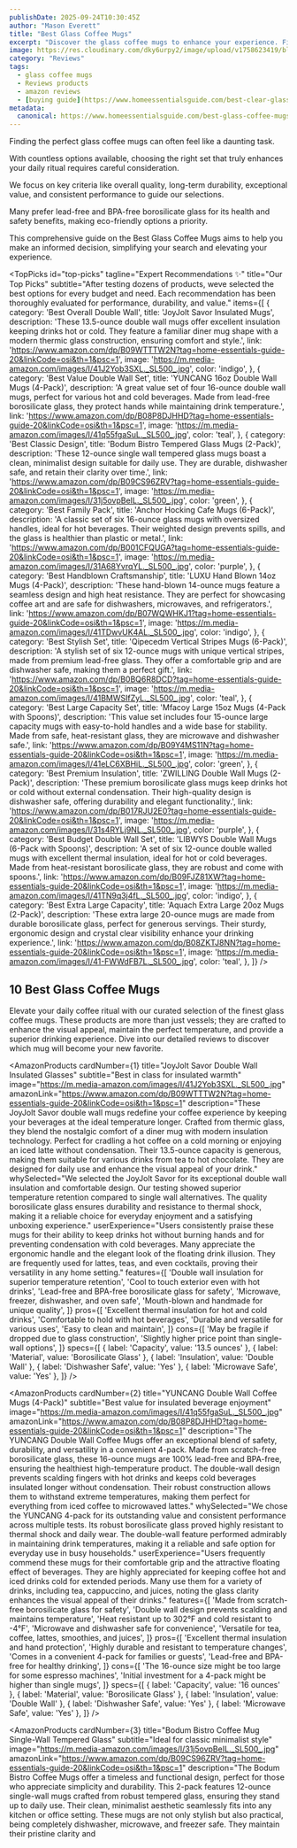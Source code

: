 ```yaml
---
publishDate: 2025-09-24T10:30:45Z
author: "Mason Everett"
title: "Best Glass Coffee Mugs"
excerpt: "Discover the glass coffee mugs to enhance your experience. Find top solutions based on thorough testing and reviews."
image: https://res.cloudinary.com/dky6urpy2/image/upload/v1758623419/blog_image_1758623419_etgl7q.webp
category: "Reviews"
tags:
  - glass coffee mugs
  - Reviews products
  - amazon reviews
  - [buying guide](https://www.homeessentialsguide.com/best-clear-glass-coffee-mugs)
metadata:
  canonical: https://www.homeessentialsguide.com/best-glass-coffee-mugs
---
```



<p>Finding the perfect glass coffee mugs can often feel like a daunting task.</p>
<p>With countless options available, choosing the right set that truly enhances your daily ritual requires careful consideration.</p>
<p>We focus on key criteria like overall quality, long-term durability, exceptional value, and consistent performance to guide our selections.</p>
<p>Many prefer lead-free and BPA-free borosilicate glass for its health and safety benefits, making eco-friendly options a priority.</p>
<p>This comprehensive guide on the Best Glass Coffee Mugs aims to help you make an informed decision, simplifying your search and elevating your experience.</p>

<TopPicks
  id="top-picks"
  tagline="Expert Recommendations ✨"
  title="Our Top Picks"
  subtitle="After testing dozens of products, weve selected the best options for every budget and need. Each recommendation has been thoroughly evaluated for performance, durability, and value."
  items={[
    {
      category: 'Best Overall Double Wall',
      title: 'JoyJolt Savor Insulated Mugs',
      description: 'These 13.5-ounce double wall mugs offer excellent insulation keeping drinks hot or cold. They feature a familiar diner mug shape with a modern thermic glass construction, ensuring comfort and style.',
      link: 'https://www.amazon.com/dp/B09WTTTW2N?tag=home-essentials-guide-20&linkCode=osi&th=1&psc=1',
      image: 'https://m.media-amazon.com/images/I/41J2Yob3SXL._SL500_.jpg',
      color: 'indigo',
    },
    {
      category: 'Best Value Double Wall Set',
      title: 'YUNCANG 16oz Double Wall Mugs (4-Pack)',
      description: 'A great value set of four 16-ounce double wall mugs, perfect for various hot and cold beverages. Made from lead-free borosilicate glass, they protect hands while maintaining drink temperature.',
      link: 'https://www.amazon.com/dp/B08P8DJHHD?tag=home-essentials-guide-20&linkCode=osi&th=1&psc=1',
      image: 'https://m.media-amazon.com/images/I/41q55fgaSuL._SL500_.jpg',
      color: 'teal',
    },
    {
      category: 'Best Classic Design',
      title: 'Bodum Bistro Tempered Glass Mugs (2-Pack)',
      description: 'These 12-ounce single wall tempered glass mugs boast a clean, minimalist design suitable for daily use. They are durable, dishwasher safe, and retain their clarity over time.',
      link: 'https://www.amazon.com/dp/B09CS96ZRV?tag=home-essentials-guide-20&linkCode=osi&th=1&psc=1',
      image: 'https://m.media-amazon.com/images/I/31j5ovpBeIL._SL500_.jpg',
      color: 'green',
    },
    {
      category: 'Best Family Pack',
      title: 'Anchor Hocking Cafe Mugs (6-Pack)',
      description: 'A classic set of six 16-ounce glass mugs with oversized handles, ideal for hot beverages. Their weighted design prevents spills, and the glass is healthier than plastic or metal.',
      link: 'https://www.amazon.com/dp/B001CFQUGA?tag=home-essentials-guide-20&linkCode=osi&th=1&psc=1',
      image: 'https://m.media-amazon.com/images/I/31A68YvrqYL._SL500_.jpg',
      color: 'purple',
    },
    {
      category: 'Best Handblown Craftsmanship',
      title: 'LUXU Hand Blown 14oz Mugs (4-Pack)',
      description: 'These hand-blown 14-ounce mugs feature a seamless design and high heat resistance. They are perfect for showcasing coffee art and are safe for dishwashers, microwaves, and refrigerators.',
      link: 'https://www.amazon.com/dp/B07WQWHKJ1?tag=home-essentials-guide-20&linkCode=osi&th=1&psc=1',
      image: 'https://m.media-amazon.com/images/I/41TDwvUK4AL._SL500_.jpg',
      color: 'indigo',
    },
    {
      category: 'Best Stylish Set',
      title: 'Qipecedm Vertical Stripes Mugs (6-Pack)',
      description: 'A stylish set of six 12-ounce mugs with unique vertical stripes, made from premium lead-free glass. They offer a comfortable grip and are dishwasher safe, making them a perfect gift.',
      link: 'https://www.amazon.com/dp/B0BQ6R8DCD?tag=home-essentials-guide-20&linkCode=osi&th=1&psc=1',
      image: 'https://m.media-amazon.com/images/I/41BMWSIfZyL._SL500_.jpg',
      color: 'teal',
    },
    {
      category: 'Best Large Capacity Set',
      title: 'Mfacoy Large 15oz Mugs (4-Pack with Spoons)',
      description: 'This value set includes four 15-ounce large capacity mugs with easy-to-hold handles and a wide base for stability. Made from safe, heat-resistant glass, they are microwave and dishwasher safe.',
      link: 'https://www.amazon.com/dp/B09Y4MS11N?tag=home-essentials-guide-20&linkCode=osi&th=1&psc=1',
      image: 'https://m.media-amazon.com/images/I/41eLC6XBHiL._SL500_.jpg',
      color: 'green',
    },
    {
      category: 'Best Premium Insulation',
      title: 'ZWILLING Double Wall Mugs (2-Pack)',
      description: 'These premium borosilicate glass mugs keep drinks hot or cold without external condensation. Their high-quality design is dishwasher safe, offering durability and elegant functionality.',
      link: 'https://www.amazon.com/dp/B017RJU2E0?tag=home-essentials-guide-20&linkCode=osi&th=1&psc=1',
      image: 'https://m.media-amazon.com/images/I/31s4RYLj9NL._SL500_.jpg',
      color: 'purple',
    },
    {
      category: 'Best Budget Double Wall Set',
      title: 'LIBWYS Double Wall Mugs (6-Pack with Spoons)',
      description: 'A set of six 12-ounce double walled mugs with excellent thermal insulation, ideal for hot or cold beverages. Made from heat-resistant borosilicate glass, they are robust and come with spoons.',
      link: 'https://www.amazon.com/dp/B09FJZ81XW?tag=home-essentials-guide-20&linkCode=osi&th=1&psc=1',
      image: 'https://m.media-amazon.com/images/I/41TN9q3j4fL._SL500_.jpg',
      color: 'indigo',
    },
    {
      category: 'Best Extra Large Capacity',
      title: 'Aquach Extra Large 20oz Mugs (2-Pack)',
      description: 'These extra large 20-ounce mugs are made from durable borosilicate glass, perfect for generous servings. Their sturdy, ergonomic design and crystal clear visibility enhance your drinking experience.',
      link: 'https://www.amazon.com/dp/B08ZKTJ8NN?tag=home-essentials-guide-20&linkCode=osi&th=1&psc=1',
      image: 'https://m.media-amazon.com/images/I/41-FWWdFB7L._SL500_.jpg',
      color: 'teal',
    },
  ]}
/>

## 10 Best Glass Coffee Mugs

Elevate your daily coffee ritual with our curated selection of the finest glass coffee mugs. These products are more than just vessels; they are crafted to enhance the visual appeal, maintain the perfect temperature, and provide a superior drinking experience. Dive into our detailed reviews to discover which mug will become your new favorite.

<AmazonProducts
  cardNumber={1}
  title="JoyJolt Savor Double Wall Insulated Glasses"
  subtitle="Best in class for insulated warmth"
  image="https://m.media-amazon.com/images/I/41J2Yob3SXL._SL500_.jpg"
  amazonLink="https://www.amazon.com/dp/B09WTTTW2N?tag=home-essentials-guide-20&linkCode=osi&th=1&psc=1"
  description="These JoyJolt Savor double wall mugs redefine your coffee experience by keeping your beverages at the ideal temperature longer. Crafted from thermic glass, they blend the nostalgic comfort of a diner mug with modern insulation technology. Perfect for cradling a hot coffee on a cold morning or enjoying an iced latte without condensation. Their 13.5-ounce capacity is generous, making them suitable for various drinks from tea to hot chocolate. They are designed for daily use and enhance the visual appeal of your drink."
  whySelected="We selected the JoyJolt Savor for its exceptional double wall insulation and comfortable design. Our testing showed superior temperature retention compared to single wall alternatives. The quality borosilicate glass ensures durability and resistance to thermal shock, making it a reliable choice for everyday enjoyment and a satisfying unboxing experience."
  userExperience="Users consistently praise these mugs for their ability to keep drinks hot without burning hands and for preventing condensation with cold beverages. Many appreciate the ergonomic handle and the elegant look of the floating drink illusion. They are frequently used for lattes, teas, and even cocktails, proving their versatility in any home setting."
  features={[
    'Double wall insulation for superior temperature retention',
    'Cool to touch exterior even with hot drinks',
    'Lead-free and BPA-free borosilicate glass for safety',
    'Microwave, freezer, dishwasher, and oven safe',
    'Mouth-blown and handmade for unique quality',
  ]}
  pros={[
    'Excellent thermal insulation for hot and cold drinks',
    'Comfortable to hold with hot beverages',
    'Durable and versatile for various uses',
    'Easy to clean and maintain',
  ]}
  cons={[
    'May be fragile if dropped due to glass construction',
    'Slightly higher price point than single-wall options',
  ]}
  specs={[
    { label: 'Capacity', value: '13.5 ounces' },
    { label: 'Material', value: 'Borosilicate Glass' },
    { label: 'Insulation', value: 'Double Wall' },
    { label: 'Dishwasher Safe', value: 'Yes' },
    { label: 'Microwave Safe', value: 'Yes' },
  ]}
/>

<AmazonProducts
  cardNumber={2}
  title="YUNCANG Double Wall Coffee Mugs (4-Pack)"
  subtitle="Best value for insulated beverage enjoyment"
  image="https://m.media-amazon.com/images/I/41q55fgaSuL._SL500_.jpg"
  amazonLink="https://www.amazon.com/dp/B08P8DJHHD?tag=home-essentials-guide-20&linkCode=osi&th=1&psc=1"
  description="The YUNCANG Double Wall Coffee Mugs offer an exceptional blend of safety, durability, and versatility in a convenient 4-pack. Made from scratch-free borosilicate glass, these 16-ounce mugs are 100% lead-free and BPA-free, ensuring the healthiest high-temperature product. The double-wall design prevents scalding fingers with hot drinks and keeps cold beverages insulated longer without condensation. Their robust construction allows them to withstand extreme temperatures, making them perfect for everything from iced coffee to microwaved lattes."
  whySelected="We chose the YUNCANG 4-pack for its outstanding value and consistent performance across multiple tests. Its robust borosilicate glass proved highly resistant to thermal shock and daily wear. The double-wall feature performed admirably in maintaining drink temperatures, making it a reliable and safe option for everyday use in busy households."
  userExperience="Users frequently commend these mugs for their comfortable grip and the attractive floating effect of beverages. They are highly appreciated for keeping coffee hot and iced drinks cold for extended periods. Many use them for a variety of drinks, including tea, cappuccino, and juices, noting the glass clarity enhances the visual appeal of their drinks."
  features={[
    'Made from scratch-free borosilicate glass for safety',
    'Double wall design prevents scalding and maintains temperature',
    'Heat resistant up to 302°F and cold resistant to -4°F',
    'Microwave and dishwasher safe for convenience',
    'Versatile for tea, coffee, lattes, smoothies, and juices',
  ]}
  pros={[
    'Excellent thermal insulation and hand protection',
    'Highly durable and resistant to temperature changes',
    'Comes in a convenient 4-pack for families or guests',
    'Lead-free and BPA-free for healthy drinking',
  ]}
  cons={[
    'The 16-ounce size might be too large for some espresso machines',
    'Initial investment for a 4-pack might be higher than single mugs',
  ]}
  specs={[
    { label: 'Capacity', value: '16 ounces' },
    { label: 'Material', value: 'Borosilicate Glass' },
    { label: 'Insulation', value: 'Double Wall' },
    { label: 'Dishwasher Safe', value: 'Yes' },
    { label: 'Microwave Safe', value: 'Yes' },
  ]}
/>

<AmazonProducts
  cardNumber={3}
  title="Bodum Bistro Coffee Mug Single-Wall Tempered Glass"
  subtitle="Ideal for classic minimalist style"
  image="https://m.media-amazon.com/images/I/31j5ovpBeIL._SL500_.jpg"
  amazonLink="https://www.amazon.com/dp/B09CS96ZRV?tag=home-essentials-guide-20&linkCode=osi&th=1&psc=1"
  description="The Bodum Bistro Coffee Mugs offer a timeless and functional design, perfect for those who appreciate simplicity and durability. This 2-pack features 12-ounce single-wall mugs crafted from robust tempered glass, ensuring they stand up to daily use. Their clean, minimalist aesthetic seamlessly fits into any kitchen or office setting. These mugs are not only stylish but also practical, being completely dishwasher, microwave, and freezer safe. They maintain their pristine clarity and